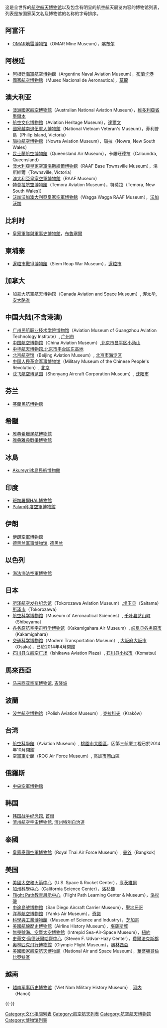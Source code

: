 {{unreferenced|time=2009-12-31T10:00:08+00:00}}
{{noteTA
|1=zh-cn:航天; zh-tw:太空;}}
这是全世界的[[航空|航空]][[航天|航天]][[博物馆|博物馆]]以及包含有明显的航空航天展览内容的博物馆列表，列表是按国家英文名及博物馆的名称的字母排序。{{TOCright}}

==阿富汗==
* [[OMAR地雷博物馆|OMAR地雷博物馆]]（OMAR Mine Museum），[[喀布尔|喀布尔]]

==阿根廷==
* [[阿根廷海軍航空博物館|阿根廷海軍航空博物館]]（Argentine Naval Aviation Museum），[[布蘭卡港|布蘭卡港]]
* [[國家航空博物館|國家航空博物館]]（Museo Nacional de Aeronautica），[[莫龍|莫龍]]

==澳大利亚==
*[[澳洲國家航空博物館|澳洲國家航空博物館]]（Australian National Aviation Museum），[[維多利亞省|維多利亞省]][[墨爾本|墨爾本]]
*[[航空文化博物館|航空文化博物館]]（Aviation Heritage Museum），[[達爾文_(澳大利亞)|達爾文]]
*[[國家越南退伍軍人博物館|國家越南退伍軍人博物館]]（National Vietnam Veteran's Museum），菲利普島（Philip Island, Victoria）
*[[瑙拉航空博物館|瑙拉航空博物館]]（Nowra Aviation Museum），瑙拉（Nowra, New South Wales）
*[[昆士蘭航空博物館|昆士蘭航空博物館]]（Queensland Air Museum），卡羅旺德拉（Caloundra, Queensland）
*[[澳大利亞皇家空軍湯斯維爾博物館|澳大利亞皇家空軍湯斯維爾博物館]]（RAAF Base Townsville Museum），湯斯維爾（Townsville, Victoria）
*[[澳大利亞皇家空軍博物館|澳大利亞皇家空軍博物館]]（RAAF Museum）
*[[特莫拉航空博物館|特莫拉航空博物館]]（Temora Aviation Museum），特莫拉（Temora, New South Wales]）
*[[沃加沃加澳大利亞皇家空軍博物館|沃加沃加澳大利亞皇家空軍博物館]]（Wagga Wagga RAAF Museum），[[沃加沃加_(新南威爾斯州)|沃加沃加]]

==比利时==
* [[皇家軍隊與軍事史博物館|皇家軍隊與軍事史博物館]]，[[布魯塞爾|布魯塞爾]]

==柬埔寨==
* [[暹粒市戰爭博物館|暹粒市戰爭博物館]]（Siem Reap War Museum），[[暹粒市|暹粒市]]

==加拿大==
*[[加拿大航空航天博物馆|加拿大航空航天博物馆]]（Canada Aviation and Space Museum）, [[渥太华|渥太华]], [[安大略省|安大略省]]

==中国大陆(不含港澳)==
* [[广州民航职业技术学院博物馆|广州民航职业技术学院博物馆]]（Aviation Museum of Guangzhou Aviation Technology Institute）, [[广州市|广州市]]
* [[中国航空博物馆|中国航空博物馆]]（China Aviation Museum）,[[北京市|北京市]][[昌平区|昌平区]][[小汤山|小汤山]]
* [[中华航天博物馆|中华航天博物馆]],[[北京市|北京市]][[丰台区|丰台区]][[东高地|东高地]]
* [[北京航空馆|北京航空馆]]（Beijing Aviation Museum）, [[北京市|北京市]][[海淀区|海淀区]]
* [[中国人民革命军事博物馆|中国人民革命军事博物馆]]（Military Museum of the Chinese People's Revolution）, [[北京|北京]]
* [[沈飞航空博览园|沈飞航空博览园]]（Shenyang Aircraft Corporation Museum）, [[沈阳市|沈阳市]]

==芬兰==
*[[芬蘭民航博物館|芬蘭民航博物館]]

==希臘==
* [[雅典|雅典]][[希臘民航博物館|希臘民航博物館]]
* [[雅典|雅典]][[雅典戰爭博物館|雅典戰爭博物館]]

==冰島==
* [[Akureyri|Akureyri]][[冰島民航博物館|冰島民航博物館]]

==印度==
* [[班加羅爾|班加羅爾]][[HAL博物館|HAL博物館]]
* [[Palam|Palam]][[印度空軍博物館|印度空軍博物館]]

==伊朗==
* [[伊朗空軍博物館|伊朗空軍博物館]]
* [[德黑兰军事博物馆|德黑兰军事博物馆]], [[德黑兰|德黑兰]]

==以色列==
* [[海法|海法]][[海法空軍博物館|海法空軍博物館]]

==日本==
*[[所泽航空发祥纪念馆|所泽航空发祥纪念馆]]（Tokorozawa Aviation Museum）,[[埼玉县|埼玉县]]（Saitama）[[所泽市|所泽市]]（Tokorozawa）
*[[航空科学博物馆|航空科学博物馆]]（Museum of Aeronautical Sciences）, [[千叶县|千叶县]][[芝山町|芝山町]]（Shibayama）
*[[各务原航空宇宙科学博物馆|各务原航空宇宙科学博物馆]]（Kakamigahara Air Museum）, [[岐阜县|岐阜县]][[各务原市|各务原市]]（Kakamigahara）
*[[交通科学博物馆|交通科学博物馆]]（Modern Transportation Museum）, [[大阪府|大阪府]][[大阪市|大阪市]]（Osaka），已於2014年4月閉館
*[[石川县立航空广场|石川县立航空广场]]（Ishikawa Aviation Plaza）, [[石川县|石川县]][[小松市|小松市]]（Komatsu）

==馬來西亞==
*[[马来西亚空军博物馆|马来西亚空军博物馆]], [[吉隆坡|吉隆坡]]

==波蘭==
* [[波兰航空博物馆|波兰航空博物馆]]（Polish Aviation Museum）, [[克拉科夫|克拉科夫]]（Kraków）

== 台湾==
* [[航空科學館|航空科學館]]（Aviation Museum）, [[桃園市|桃園市]][[大園區|大園區]]，因第三航廈工程已於2014年10月閉館
* [[空軍軍史館|空軍軍史館]]（ROC Air Force Museum）, [[高雄市|高雄市]][[岡山區|岡山區]]

==俄羅斯==
* [[中央空軍博物館|中央空軍博物館]]

== 韩国 ==
*[[韩国战争纪念馆|韩国战争纪念馆]], [[首爾|首爾]]
*[[濟州航空宇宙博物館|濟州航空宇宙博物館]], [[濟州特別自治道|濟州特別自治道]]

==泰國==
* [[皇家泰國空軍博物館|皇家泰國空軍博物館]]（Royal Thai Air Force Museum）, [[曼谷|曼谷]]（Bangkok）

==美国==
*[[美國太空和火箭中心|美國太空和火箭中心]]（U.S. Space & Rocket Center），[[亨茨维尔_(亚拉巴马州)|亨茨維爾]]
*[[加州科學中心|加州科學中心]]（California Science Center），[[洛杉磯|洛杉磯]]
*[[洛杉磯國際機場#Flight_Path教育展示中心|Flight Path教育展示中心]]（Flight Path Learning Center & Museum），[[洛杉磯|洛杉磯]]
*[[中途島號博物館|中途島號博物館]]（San Diego Aircraft Carrier Museum），[[聖地牙哥_(加利福尼亞州)|聖地牙哥]]
*[[洋基航空博物館|洋基航空博物館]]（Yanks Air Museum），[[奇諾_(加利福尼亞州)|奇諾]]
*[[科學與工業博物館_(芝加哥)|科學與工業博物館]]（Museum of Science and Industry），[[芝加哥|芝加哥]]
*[[美國航線歷史博物館|美國航線歷史博物館]]（Airline History Museum），[[堪薩斯城_(密蘇里州)|堪薩斯城]]
*[[無畏號海、空暨太空博物館|無畏號海、空暨太空博物館]]（Intrepid Sea-Air-Space Museum），[[紐約|紐約]]
*[[史蒂文·烏德沃爾哈齊中心|史蒂文·烏德沃爾哈齊中心]]（Steven F. Udvar-Hazy Center），[[費爾法克斯郡_(維吉尼亞州)|費爾法克斯郡]]
*[[奧林匹克飛行博物館|奧林匹克飛行博物館]]（Olympic Flight Museum），[[奧林匹亞_(華盛頓州)|奧林匹亞]]
*[[美國國家航空航天博物館|美國國家航空航天博物館]]（National Air and Space Museum），[[華盛頓哥倫比亞特區|華盛頓哥倫比亞特區]]

==越南==
* [[越南军事历史博物馆|越南军事历史博物馆]]（Viet Nam Military History Museum）, [[河内|河内]]（Hanoi）

{{-}}
{{航空航天列表集}}

{{DEFAULTSORT:H航空}}
[[Category:文化相關列表|Category:文化相關列表]]
[[Category:航空航天列表|Category:航空航天列表]]
[[Category:航空航天博物馆|Category:航空航天博物馆]]
[[Category:博物馆列表|Category:博物馆列表]]